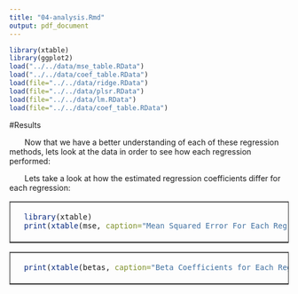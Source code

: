 ```yaml
---
title: "04-analysis.Rmd"
output: pdf_document
---
```

```r
library(xtable)
library(ggplot2)
load("../../data/mse_table.RData")
load("../../data/coef_table.RData")
load(file="../../data/ridge.RData")
load(file="../../data/plsr.RData")
load(file="../../data/lm.RData")
load(file="../../data/coef_table.RData")
```

#Results

&nbsp;&nbsp;&nbsp;&nbsp;&nbsp;&nbsp; Now that we have a better understanding of each of these regression methods, lets look at the data in order to see how each regression performed: 
<table border = 1>
<tr>
<td>
```r
  library(xtable)
  print(xtable(mse, caption="Mean Squared Error For Each Regression "),caption.placement='top', comment=F)
```

</td>

&nbsp;&nbsp;&nbsp;&nbsp;&nbsp;&nbsp; Lets take a look at how the estimated regression coefficients differ for each regression: 

<table border = 1>
<tr>
<td>
```r
  print(xtable(betas, caption="Beta Coefficients for Each Regression"), caption.placement='top', comment=F, scalebox='.75')
```
</td>


\begin{figure}[h]
\caption{Coefficient Plot}
\centering
\includegraphics[width=250pt, height=255pt]{../../images/coefficient_plot.png}
\end{figure}


